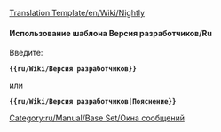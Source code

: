 <noinclude>[[Translation:Template/en/Wiki/Nightly]]</noinclude>{{en/Ambox| type  = notice
| image = en/Wiki/NightlyIcon.png
| text  = <strong>Версия разработчиков</strong><br />Возможности, упомянутые в данном разделе в настоящее время доступны только в непроизводственных релизах, таких как [[ru/Archive/Community/Версия разработчиков|выпуски разработчиков]], бета-выпуски или релиз-кандидаты. {{{1|}}}
}}<noinclude>

====Использование шаблона Версия разработчиков/Ru====
Введите:

 '''<nowiki>{{ru/Wiki/Версия разработчиков}}</nowiki>'''

или

 '''<nowiki>{{ru/Wiki/Версия разработчиков|Пояснение}}</nowiki>'''

[[Category:ru/Manual/Base Set/Окна сообщений]]</noinclude>